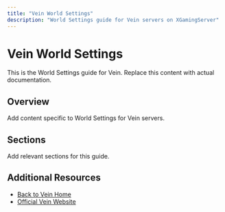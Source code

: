 ```yaml
---
title: "Vein World Settings"
description: "World Settings guide for Vein servers on XGamingServer"
---
```


# Vein World Settings

This is the World Settings guide for Vein. Replace this content with actual documentation.

## Overview

Add content specific to World Settings for Vein servers.

## Sections

Add relevant sections for this guide.

## Additional Resources

- [Back to Vein Home](./index)
- [Official Vein Website](https://example.com)
